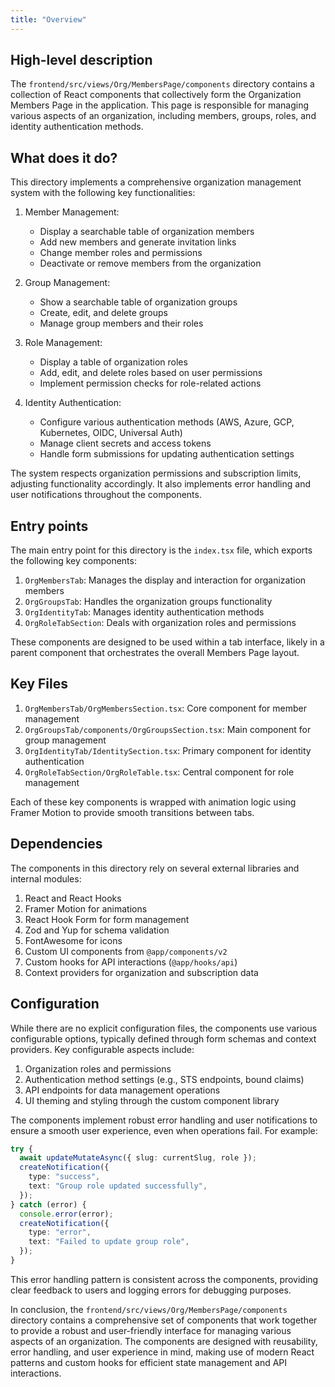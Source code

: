 ```yaml
---
title: "Overview"
---
```


## High-level description
The `frontend/src/views/Org/MembersPage/components` directory contains a collection of React components that collectively form the Organization Members Page in the application. This page is responsible for managing various aspects of an organization, including members, groups, roles, and identity authentication methods.

## What does it do?
This directory implements a comprehensive organization management system with the following key functionalities:

1. Member Management:
   - Display a searchable table of organization members
   - Add new members and generate invitation links
   - Change member roles and permissions
   - Deactivate or remove members from the organization

2. Group Management:
   - Show a searchable table of organization groups
   - Create, edit, and delete groups
   - Manage group members and their roles

3. Role Management:
   - Display a table of organization roles
   - Add, edit, and delete roles based on user permissions
   - Implement permission checks for role-related actions

4. Identity Authentication:
   - Configure various authentication methods (AWS, Azure, GCP, Kubernetes, OIDC, Universal Auth)
   - Manage client secrets and access tokens
   - Handle form submissions for updating authentication settings

The system respects organization permissions and subscription limits, adjusting functionality accordingly. It also implements error handling and user notifications throughout the components.

## Entry points
The main entry point for this directory is the `index.tsx` file, which exports the following key components:

1. `OrgMembersTab`: Manages the display and interaction for organization members
2. `OrgGroupsTab`: Handles the organization groups functionality
3. `OrgIdentityTab`: Manages identity authentication methods
4. `OrgRoleTabSection`: Deals with organization roles and permissions

These components are designed to be used within a tab interface, likely in a parent component that orchestrates the overall Members Page layout.

## Key Files
1. `OrgMembersTab/OrgMembersSection.tsx`: Core component for member management
2. `OrgGroupsTab/components/OrgGroupsSection.tsx`: Main component for group management
3. `OrgIdentityTab/IdentitySection.tsx`: Primary component for identity authentication
4. `OrgRoleTabSection/OrgRoleTable.tsx`: Central component for role management

Each of these key components is wrapped with animation logic using Framer Motion to provide smooth transitions between tabs.

## Dependencies
The components in this directory rely on several external libraries and internal modules:

1. React and React Hooks
2. Framer Motion for animations
3. React Hook Form for form management
4. Zod and Yup for schema validation
5. FontAwesome for icons
6. Custom UI components from `@app/components/v2`
7. Custom hooks for API interactions (`@app/hooks/api`)
8. Context providers for organization and subscription data

## Configuration
While there are no explicit configuration files, the components use various configurable options, typically defined through form schemas and context providers. Key configurable aspects include:

1. Organization roles and permissions
2. Authentication method settings (e.g., STS endpoints, bound claims)
3. API endpoints for data management operations
4. UI theming and styling through the custom component library

The components implement robust error handling and user notifications to ensure a smooth user experience, even when operations fail. For example:

```typescript
try {
  await updateMutateAsync({ slug: currentSlug, role });
  createNotification({
    type: "success",
    text: "Group role updated successfully",
  });
} catch (error) {
  console.error(error);
  createNotification({
    type: "error",
    text: "Failed to update group role",
  });
}
```

This error handling pattern is consistent across the components, providing clear feedback to users and logging errors for debugging purposes.

In conclusion, the `frontend/src/views/Org/MembersPage/components` directory contains a comprehensive set of components that work together to provide a robust and user-friendly interface for managing various aspects of an organization. The components are designed with reusability, error handling, and user experience in mind, making use of modern React patterns and custom hooks for efficient state management and API interactions.